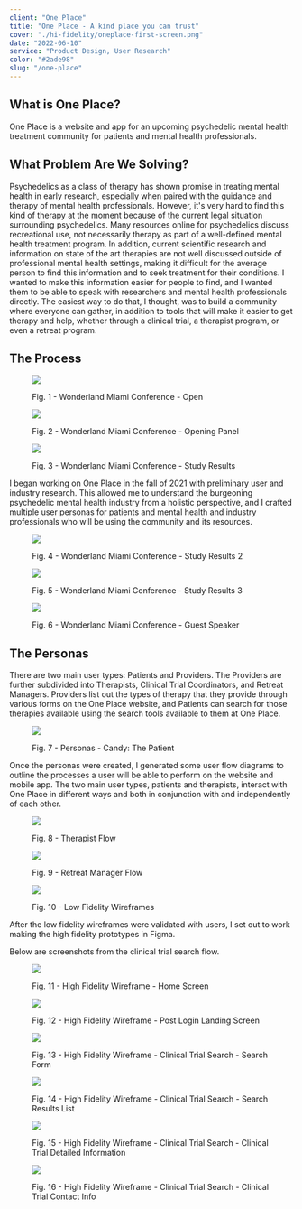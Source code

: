 ```yaml
---
client: "One Place"
title: "One Place - A kind place you can trust"
cover: "./hi-fidelity/oneplace-first-screen.png"
date: "2022-06-10"
service: "Product Design, User Research"
color: "#2ade98"
slug: "/one-place"
---
```



## What is One Place?

One Place is a website and app for an upcoming psychedelic mental health treatment community 
for patients and mental health professionals. 

## What Problem Are We Solving?

Psychedelics as a class of therapy has shown promise in treating mental health in early research,
especially when paired with the guidance and therapy of mental health professionals. However, it's
very hard to find this kind of therapy at the moment because of the current legal situation 
surrounding psychedelics. Many resources online for psychedelics discuss recreational use, not necessarily
therapy as part of a well-defined mental health treatment program. In addition, current scientific research 
and information on state of the art therapies are not well discussed outside of professional mental health 
settings, making it difficult for the average person to find this information and to seek treatment for 
their conditions. I wanted to make this information easier for people to find, and I wanted them to be able 
to speak with researchers and mental health professionals directly. The easiest way to do that, I thought, was 
to build a community where everyone can gather, in addition to tools that will make it easier to get therapy 
and help, whether through a clinical trial, a therapist program, or even a retreat program.

## The Process

<div className="figures">
<figure>

![](./wonder/wonderland-1-open.jpeg)

<figcaption>Fig. 1 - Wonderland Miami Conference - Open</figcaption>
</figure>

<figure>

![](./wonder/wonderland-mental-states.jpeg)

<figcaption>Fig. 2 - Wonderland Miami Conference - Opening Panel</figcaption>
</figure>

<figure>

![](./wonder/wonderland-pvse.jpeg)

<figcaption>Fig. 3 - Wonderland Miami Conference - Study Results</figcaption>
</figure>
</div>

I began working on One Place in the fall of 2021 with preliminary user and industry research. 
This allowed me to understand the burgeoning psychedelic mental health industry from a holistic
perspective, and I crafted multiple user personas for patients and mental health and industry professionals
who will be using the community and its resources.

<div className="figures">
<figure>

![](./wonder/wonderland-serotonin.jpeg)

<figcaption>Fig. 4 - Wonderland Miami Conference - Study Results 2</figcaption>
</figure>

<figure>

![](./wonder/wonderland-ssri.jpeg)

<figcaption>Fig. 5 - Wonderland Miami Conference - Study Results 3</figcaption>
</figure>

<figure>

![](./wonder/wonderland-shama.jpeg)

<figcaption>Fig. 6 - Wonderland Miami Conference - Guest Speaker</figcaption>
</figure>
</div>

## The Personas

There are two main user types: Patients and Providers. The Providers are further subdivided into Therapists, 
Clinical Trial Coordinators, and Retreat Managers. Providers list out the types of therapy that they provide 
through various forms on the One Place website, and Patients can search for those therapies available using 
the search tools available to them at One Place.

<figure>

![](./candy-oneplace-persona.png)

<figcaption>Fig. 7 - Personas - Candy: The Patient</figcaption>
</figure>

Once the personas were created, I generated some user flow diagrams to outline the processes a user
will be able to perform on the website and mobile app. The two main user types, patients and therapists,
interact with One Place in different ways and both in conjunction with and independently of each other.

<figure>

![](./therapist-flow.jpg)

<figcaption>Fig. 8 - Therapist Flow</figcaption>
</figure>

<figure>

![](./retreat-manager-flow.jpg)

<figcaption>Fig. 9 - Retreat Manager Flow</figcaption>
</figure>

<figure>

![](./lofi.jpg)

<figcaption>Fig. 10 - Low Fidelity Wireframes</figcaption>
</figure>

After the low fidelity wireframes were validated with users, I set out to work making the high fidelity prototypes in Figma.

Below are screenshots from the clinical trial search flow.

<div className="figures">
<figure>

![](./hi-fidelity/oneplace-first-screen.png)

<figcaption>Fig. 11 - High Fidelity Wireframe - Home Screen</figcaption>
</figure>

<figure>

![](./hi-fidelity/oneplace-landing-screen.png)

<figcaption>Fig. 12 - High Fidelity Wireframe - Post Login Landing Screen</figcaption>
</figure>

<figure>

![](./hi-fidelity/clinical-trial-search-form.png)

<figcaption>Fig. 13 - High Fidelity Wireframe - Clinical Trial Search - Search Form</figcaption>
</figure>

<figure>

![](./hi-fidelity/oneplace-search-list.png)

<figcaption>Fig. 14 - High Fidelity Wireframe - Clinical Trial Search - Search Results List</figcaption>
</figure>

<figure>

![](./hi-fidelity/clinical-trial-detail.png)

<figcaption>Fig. 15 - High Fidelity Wireframe - Clinical Trial Search - Clinical Trial Detailed Information</figcaption>
</figure>

<figure>

![](./hi-fidelity/clinical-trial-contact.png)

<figcaption>Fig. 16 - High Fidelity Wireframe - Clinical Trial Search - Clinical Trial Contact Info</figcaption>
</figure>
</div>